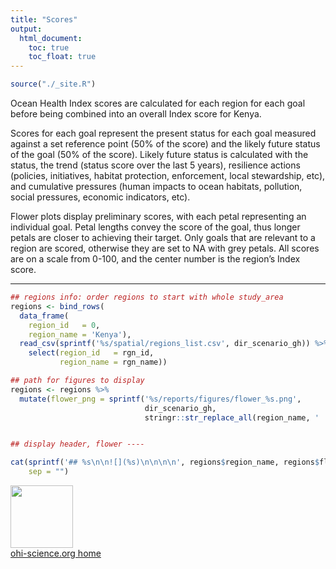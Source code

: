 ```yaml
---
title: "Scores"
output:
  html_document:
    toc: true
    toc_float: true
---
```


```r
source("./_site.R")
```

Ocean Health Index scores are calculated for each region for each goal before being combined into an overall Index score for Kenya. 

Scores for each goal represent the present status for each goal measured against a set reference point (50% of the score) and the likely future status of the goal (50% of the score). Likely future status is calculated with the status, the trend (status score over the last 5 years), resilience actions (policies, initiatives, habitat protection, enforcement, local stewardship, etc), and cumulative pressures (human impacts to ocean habitats, pollution, social pressures, economic indicators, etc).

Flower plots display preliminary scores, with each petal representing an individual goal. Petal lengths convey the score of the goal, thus longer petals are closer to achieving their target. Only goals that are relevant to a region are scored, otherwise they are set to NA with grey petals. All scores are on a scale from 0-100, and the center number is the region's Index score.

----

<!---
NOTE: Here the flower plots are displayed for each region and the overall assessment area (rgn_id = 0). Figures will be displayed directly from online in the reports/figures folder: to make sure you're displaying the most recent flower plots here's what to do: 
1. from the master branch, save new flower plots, and push
2. from the gh-pages branch, reknit this page or rebuild the website, and push!
--->

```r

## regions info: order regions to start with whole study_area
regions <- bind_rows(
  data_frame(                
    region_id   = 0,
    region_name = 'Kenya'),
  read_csv(sprintf('%s/spatial/regions_list.csv', dir_scenario_gh)) %>%
    select(region_id   = rgn_id,
           region_name = rgn_name))

## path for figures to display
regions <- regions %>%
  mutate(flower_png = sprintf('%s/reports/figures/flower_%s.png',
                              dir_scenario_gh,
                              stringr::str_replace_all(region_name, ' ', '_')))


## display header, flower ----

cat(sprintf('## %s\n\n![](%s)\n\n\n\n', regions$region_name, regions$flower_png), 
    sep = "")

```


[<img src="https://docs.google.com/drawings/d/1633uvIYgsBhiKBddQAaTlvYDJgOK1uiDB6wkooNyhFc/pub?w=576&h=288" width="100px">](http://ohi-science.org)  
[ohi-science.org home](http://ohi-science.org)

